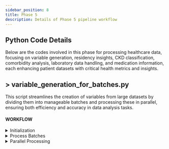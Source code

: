 ```yaml
---
sidebar_position: 8
title: Phase 5
description: Details of Phase 5 pipeline workflow
---
```


<div style={{ textAlign: 'justify' }}>

## Python Code Details
Below are the codes involved in this phase for processing healthcare data, focusing on variable generation, residency insights, CKD classification, comorbidity analysis, laboratory data handling, and medication information, each enhancing patient datasets with critical health metrics and insights.

## > variable_generation_for_batches.py

This script streamlines the creation of variables from large datasets by dividing them into manageable batches and processing these in parallel, ensuring both efficiency and accuracy in data analysis tasks.

#### WORKFLOW

<details>
<summary>Initialization</summary>

- Import Modules and Functions for data processing
- Set up initial parameters including identifiers (pid, eid), directory paths (dir_dict), project details (project_name, max_workers), and various column names relevant to the data processing task.
- Trigger 'get_batches_from_directory' function to get batches and Segments the data into manageable batches for processing.

</details>
<details>
<summary>Process Batches</summary>

- For each batch in the batches list:
    - Check if the batch has been processed.
        - Look for the existence of success_path.
        - If Not Processed:
            - Prepare common_kwargs: Create a dictionary with shared parameters.
            - Tailor Arguments for Current Batch: Customize the common_kwargs for the specifics of the batch.
            - Append to kwargs_list: Add the tailored arguments to kwargs_list.

</details>

<details>
<summary>Parallel Processing</summary>

- Run 'run_function_in_parallel_v2' function with options Either variable_generation_omop_adapter or generate_all_variables to Processes multiple batches simultaneously, leveraging parallel computing for efficiency.
- Ensures all batches have been processed correctly and verifies the integrity of the process.

</details>
</div>